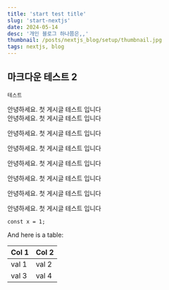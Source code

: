 ```yaml
---
title: 'start test title'
slug: 'start-nextjs'
date: 2024-05-14
desc: '개인 블로그 하나쯤은,,'
thumbnail: /posts/nextjs_blog/setup/thumbnail.jpg
tags: nextjs, blog
---
```


## 마크다운 테스트 2

`테스트`

안녕하세요. 첫 게시글 테스트 입니다  
안녕하세요. 첫 게시글 테스트 입니다

안녕하세요. 첫 게시글 테스트 입니다

안녕하세요. 첫 게시글 테스트 입니다

안녕하세요. 첫 게시글 테스트 입니다

안녕하세요. 첫 게시글 테스트 입니다

안녕하세요. 첫 게시글 테스트 입니다

안녕하세요. 첫 게시글 테스트 입니다

```
const x = 1;
```

And here is a table:

| Col 1 | Col 2 |
| ----- | ----- |
| val 1 | val 2 |
| val 3 | val 4 |
